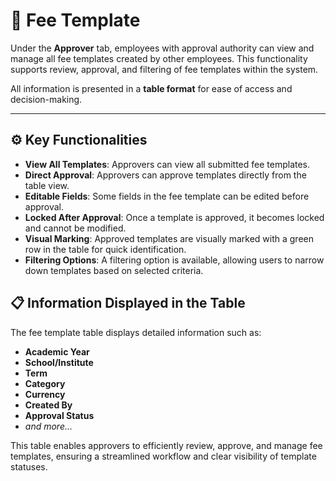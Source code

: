 # 🧾 Fee Template

Under the **Approver** tab, employees with approval authority can view and manage all fee templates created by other employees. This functionality supports review, approval, and filtering of fee templates within the system.

All information is presented in a **table format** for ease of access and decision-making.

---

## ⚙️ Key Functionalities

- **View All Templates**: Approvers can view all submitted fee templates.
- **Direct Approval**: Approvers can approve templates directly from the table view.
- **Editable Fields**: Some fields in the fee template can be edited before approval.
- **Locked After Approval**: Once a template is approved, it becomes locked and cannot be modified.
- **Visual Marking**: Approved templates are visually marked with a green row in the table for quick identification.
- **Filtering Options**: A filtering option is available, allowing users to narrow down templates based on selected criteria.

## 📋 Information Displayed in the Table

The fee template table displays detailed information such as:

- **Academic Year**
- **School/Institute**
- **Term**
- **Category**
- **Currency**
- **Created By**
- **Approval Status**
- _and more..._

This table enables approvers to efficiently review, approve, and manage fee templates, ensuring a streamlined workflow and clear visibility of template statuses.
